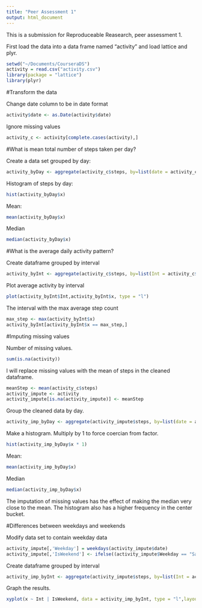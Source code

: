 ```yaml
---
title: "Peer Assessment 1"
output: html_document
---
```


This is a submission for Reproduceable Reasearch, peer assessment 1.

First load the data into a data frame named "activity" and load lattice and plyr.

```r
setwd("~/Documents/CourseraDS")
activity = read.csv("activity.csv")
library(package = "lattice")
library(plyr)
```

#Transform the data

Change date column to be in date format

```r
activity$date <- as.Date(activity$date)
```

Ignore missing values

```r
activity_c <- activity[complete.cases(activity),]
```




#What is mean total number of steps taken per day?

Create a data set grouped by day:
```r
activity_byDay <- aggregate(activity_c$steps, by=list(date = activity_c$date), FUN = sum)
```

Histogram of steps by day: 

```r
hist(activity_byDay$x)
```


Mean:
```r
mean(activity_byDay$x)
```

Median
```r
median(activity_byDay$x)
```


#What is the average daily activity pattern?

Create dataframe grouped by interval

```r
activity_byInt <- aggregate(activity_c$steps, by=list(Int = activity_c$interval), FUN = mean)
```

Plot average activity by interval

```r
plot(activity_byInt$Int,activity_byInt$x, type = "l")
```

The interval with the max average step count

```r
max_step <- max(activity_byInt$x)
activity_byInt[activity_byInt$x == max_step,]
```

#Imputing missing values


Number of missing values.

```r
sum(is.na(activity))
```

I will replace missing values with the mean of steps in the cleaned dataframe.

```r
meanStep <- mean(activity_c$steps)
activity_impute <- activity
activity_impute[is.na(activity_impute)] <- meanStep
```

Group the cleaned data by day.
```r
activity_imp_byDay <- aggregate(activity_impute$steps, by=list(date = activity_impute$date), FUN = sum)
```

Make a histogram. Multiply by 1 to force coercian from factor.
```r
hist(activity_imp_byDay$x * 1)
```

Mean:
```r
mean(activity_imp_byDay$x)
```

Median
```r
median(activity_imp_byDay$x)
```

The imputation of missing values has the effect of making the median very close to the mean. The histogram also has a higher frequency in the center bucket.

#Differences between weekdays and weekends

Modify data set to contain weekday data
```r
activity_impute[,'Weekday'] = weekdays(activity_impute$date)
activity_impute[,'IsWeekend'] <- ifelse((activity_impute$Weekday == "Saturday" | activity_impute$Weekday == "Sunday"), "Weekend","Weekday" )
```

Create dataframe grouped by interval

```r
activity_imp_byInt <- aggregate(activity_impute$steps, by=list(Int = activity_impute$interval,IsWeekend = activity_impute$IsWeekend), FUN = mean)
```

Graph the results.
```r
xyplot(x ~ Int | IsWeekend, data = activity_imp_byInt, type = "l",layout = (c(1,2)))
```

```r

```

```r

```

```r

```

```r

```


```r

```

```r

```

```r

```